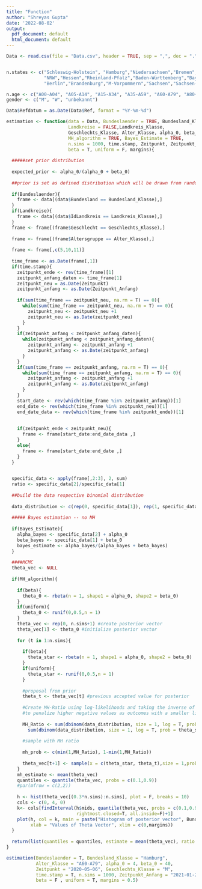 ```yaml
---
title: "Function"
author: "Shreyas Gupta"
date: '2022-08-02'
output:
  pdf_document: default
  html_document: default
---
```


```r

Data <- read.csv(file = "Data.csv", header = TRUE, sep = ",", dec = ".")


n.states <- c("Schleswig-Holstein", "Hamburg","Niedersachsen","Bremen",
              "NRW","Hessen","Rheinland-Pfalz","Baden-Württemberg","Bayern","Saarland",
              "Berlin","Brandenburg","M-Vorpommern","Sachsen","Sachsen-Anhalt","Thüringen")

n.age <- c("A00-A04", "A05-A14", "A15-A34", "A35-A59", "A60-A79", "A80+")
gender <- c("M", "W", "unbekannt")

Data$Refdatum = as.Date(Data$Ref, format = "%Y-%m-%d")
```

```r
estimation <- function(data = Data, Bundeslaender = TRUE, Bundesland_Klasse, 
                       Landkreise = FALSE,Landkreis_Klasse,
                       Geschlechts_Klasse, Alter_Klasse, alpha_0, beta_0,
                       MH_algorithm = TRUE, Bayes_Estimate = TRUE, 
                       n.sims = 1000, time.stamp, Zeitpunkt, Zeitpunkt_Anfang,
                       beta = T, uniform = F, margins){
  
  #####set prior distribution
  
  expected_prior <- alpha_0/(alpha_0 + beta_0)
  
  ##prior is set as defined distribution which will be drawn from random
  
  if(Bundeslaender){
    frame <- data[(data$Bundesland == Bundesland_Klasse),]
  }
  if(Landkreise){
    frame <- data[(data$IdLandkreis == Landkreis_Klasse),]
  }
  frame <- frame[(frame$Geschlecht == Geschlechts_Klasse),]
  
  frame <- frame[(frame$Altersgruppe == Alter_Klasse),]
  
  frame <- frame[,c(5,10,11)]
  
  time_frame <- as.Date(frame[,1])  
  if(time.stamp){
    zeitpunkt_ende <- rev(time_frame)[1]
    zeitpunkt_anfang_daten <- time_frame[1]
    zeitpunkt_neu = as.Date(Zeitpunkt)
    zeitpunkt_anfang <- as.Date(Zeitpunkt_Anfang)
    
    if(sum(time_frame == zeitpunkt_neu, na.rm = T) == 0){
      while(sum(time_frame == zeitpunkt_neu, na.rm = T) == 0){
        zeitpunkt_neu <- zeitpunkt_neu +1
        zeitpunkt_neu <- as.Date(zeitpunkt_neu)
      }
    }  
    if(zeitpunkt_anfang < zeitpunkt_anfang_daten){
      while(zeitpunkt_anfang < zeitpunkt_anfang_daten){
        zeitpunkt_anfang <- zeitpunkt_anfang +1
        zeitpunkt_anfang <- as.Date(zeitpunkt_anfang)
      }
    }
    if(sum(time_frame == zeitpunkt_anfang, na.rm = T) == 0){
      while(sum(time_frame == zeitpunkt_anfang, na.rm = T) == 0){
        zeitpunkt_anfang <- zeitpunkt_anfang +1
        zeitpunkt_anfang <- as.Date(zeitpunkt_anfang)
      }
    }  
    start_date <- rev(which(time_frame %in% zeitpunkt_anfang))[1]
    end_date <- rev(which(time_frame %in% zeitpunkt_neu))[1]
    end_date_data <- rev(which(time_frame %in% zeitpunkt_ende))[1]
    
    
    if(zeitpunkt_ende < zeitpunkt_neu){
      frame <- frame[start_date:end_date_data ,]
    }
    else{
      frame <- frame[start_date:end_date ,]
    }
  }

  
  specific_data <- apply(frame[,2:3], 2, sum)
  ratio <- specific_data[2]/specific_data[1]
  
  ##build the data respective binomial distribution
  
  data_distribution <- c(rep(0, specific_data[1]), rep(1, specific_data[2]))
  
  ##### Bayes estimation -- no MH
  
  if(Bayes_Estimate){
    alpha_bayes <- specific_data[2] + alpha_0
    beta_bayes <- specific_data[1] + beta_0
    bayes_estimate <- alpha_bayes/(alpha_bayes + beta_bayes)
  }
  
  ####MCMC 
  theta_vec <- NULL
  
  if(MH_algorithm){
      
    if(beta){
      theta_0 <- rbeta(n = 1, shape1 = alpha_0, shape2 = beta_0)
    }
    if(uniform){
      theta_0 <- runif(0,0.5,n = 1)
    }  
    theta_vec <- rep(0, n.sims+1) #create posterior vector
    theta_vec[1] <- theta_0 #initialize posterior vector
    
    for (t in 1:n.sims){
      
      if(beta){
        theta_star <- rbeta(n = 1, shape1 = alpha_0, shape2 = beta_0)
      }
      if(uniform){
        theta_star <- runif(0,0.5,n = 1)
      }  
      
      #proposal from prior    
      theta_t <- theta_vec[t] #previous accepted value for posterior  
      
      #Create MH-Ratio using log-likelihoods and taking the inverse of each likelihood
      #to penalize higher negative values as outcomes with a smaller likelihood    
      
      MH_Ratio <- sum(dbinom(data_distribution, size = 1, log = T, prob = theta_t))/
        sum(dbinom(data_distribution, size = 1, log = T, prob = theta_star)) 
      
      #sample with MH ratio
      
      mh_prob <- c(min(1,MH_Ratio), 1-min(1,MH_Ratio))
      
      theta_vec[t+1] <- sample(x = c(theta_star, theta_t),size = 1,prob = mh_prob)              
    }  
    mh_estimate <- mean(theta_vec)
    quantiles <- quantile(theta_vec, probs = c(0.1,0.9))
    #par(mfrow = c(2,2))
    
    h <- hist(theta_vec[(0.3*n.sims):n.sims], plot = F, breaks = 10)
    cols <- c(0, 4, 0)
    k<- cols[findInterval(h$mids, quantile(theta_vec, probs = c(0.1,0.9)),
                          rightmost.closed=T, all.inside=F)+1]
    plot(h, col = k, main = paste("Histogram of posterior vector", Bundesland_Klasse), 
         xlab = "Values of Theta Vector", xlim = c(0,margins))
  }
  
  return(list(quantiles = quantiles, estimate = mean(theta_vec), ratio = ratio))
}

```


```r
estimation(Bundeslaender = T, Bundesland_Klasse = "Hamburg",
           Alter_Klasse = "A60-A79", alpha_0 = 4, beta_0 = 40,
           Zeitpunkt = "2020-05-06", Geschlechts_Klasse = "M", 
           time.stamp = T, n.sims = 1000, Zeitpunkt_Anfang = "2021-01-21",
           beta = F , uniform = T, margins = 0.5)
```

